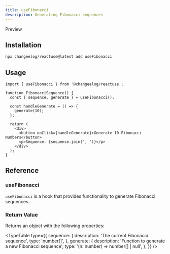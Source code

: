```yaml
---
title: useFibonacci
description: Generating Fibonacci sequences
---
```


Preview

## Installation

```bash
npx changeelog/reactuse@latest add useFibonacci
```

## Usage

```tsx
import { useFibonacci } from '@changeelog/reactuse';

function FibonacciSequence() {
  const { sequence, generate } = useFibonacci();

  const handleGenerate = () => {
    generate(10);
  };

  return (
    <div>
      <button onClick={handleGenerate}>Generate 10 Fibonacci Numbers</button>
      <p>Sequence: {sequence.join(', ')}</p>
    </div>
  );
}
```

## Reference

### useFibonacci

`useFibonacci` is a hook that provides functionality to generate Fibonacci sequences.

### Return Value

Returns an object with the following properties:

<TypeTable
  type={{
    sequence: {
      description: 'The current Fibonacci sequence',
      type: 'number[]',
    },
    generate: {
      description: 'Function to generate a new Fibonacci sequence',
      type: '(n: number) => number[] | null',
    },
  }}
/>

